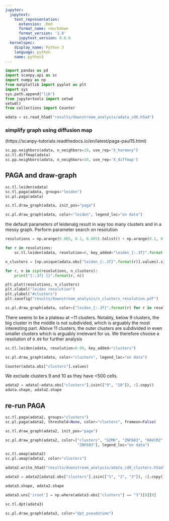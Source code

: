 ```yaml
---
jupyter:
  jupytext:
    text_representation:
      extension: .Rmd
      format_name: rmarkdown
      format_version: '1.0'
      jupytext_version: 0.8.6
  kernelspec:
    display_name: Python 3
    language: python
    name: python3
---
```


```python
import pandas as pd
import scanpy.api as sc
import numpy as np
from matplotlib import pyplot as plt
import sys
sys.path.append("lib")
from jupytertools import setwd
setwd()
from collections import Counter
```

```python
adata = sc.read_h5ad("results/downstream_analysis/adata_cd8.h5ad")
```

### simplify graph using diffusion map 
(https://scanpy-tutorials.readthedocs.io/en/latest/paga-paul15.html)

```python
sc.pp.neighbors(adata, n_neighbors=10, use_rep="X_harmony")
sc.tl.diffmap(adata)
sc.pp.neighbors(adata, n_neighbors=10, use_rep='X_diffmap')
```

## PAGA and draw-graph

```python
sc.tl.leiden(adata)
sc.tl.paga(adata, groups="leiden")
sc.pl.paga(adata)
```

```python
sc.tl.draw_graph(adata, init_pos="paga")
```

```python
sc.pl.draw_graph(adata, color="leiden", legend_loc="on data")
```

the default parameters of leidenalg result in way too many clusters and in a messy graph. 
Perform parameter search on resolution

```python
resolutions = np.arange(0.005, 0.1, 0.005).tolist() + np.arange(0.1, 0.5, 0.05).tolist()
```

```python
for r in resolutions:
    sc.tl.leiden(adata, resolution=r, key_added="leiden_{:.3f}".format(r))
```

```python
n_clusters = [np.unique(adata.obs["leiden_{:.3f}".format(r)].values).size for r in resolutions]    
```

```python
for r, n in zip(resolutions, n_clusters):
    print("{:.3f} {}".format(r, n))
```

```python
plt.plot(resolutions, n_clusters)
plt.xlabel("leiden resolution")
plt.ylabel("#clusters")
plt.savefig("results/downstream_analysis/n_clusters_resolution.pdf")
```

```python
sc.pl.draw_graph(adata, color=["leiden_{:.3f}".format(r) for r in resolutions if r <=0.3], legend_loc="on data", frameon=False)
```

There seems to be a plateau at ~11 clusters. Notably, below 9 clusters, the big cluster in the middle is not subdivided, which is arguably the most interesting part. Above 11 clusters, the outer clusters are subdivided in even smaller clusters which is arguably irrelevant for us. 
We therefore choose a resolution of `0.09` for further analysis

```python
sc.tl.leiden(adata, resolution=0.09, key_added="clusters")
```

```python
sc.pl.draw_graph(adata, color="clusters", legend_loc="on data")
```

```python
Counter(adata.obs["clusters"].values)
```

We exclude clusters 9 and 10 as they have <500 cells. 

```python
adata2 = adata[~adata.obs["clusters"].isin(["9", "10"]), :].copy()
adata.shape, adata2.shape
```

## re-run PAGA

```python
sc.tl.paga(adata2, groups="clusters")
sc.pl.paga(adata2, threshold=None, color="clusters", frameon=False)
```

```python
sc.tl.draw_graph(adata2, init_pos="paga")
```

```python
sc.pl.draw_graph(adata2, color=["clusters", "GZMK", "ZNF683", "HAVCR2",
                                "ZNF683"], legend_loc="on data")
```

```python
sc.tl.umap(adata2)
sc.pl.umap(adata2, color="clusters")
```

```python
adata2.write_h5ad("results/downstream_analysis/adata_cd8_clusters.h5ad", compression="lzf")
```

```python
adata3 = adata2[adata2.obs["clusters"].isin(["1", "2", "3"]), :].copy()
```

```python
adata3.shape, adata2.shape
```

```python
adata3.uns['iroot'] = np.where(adata3.obs["clusters"] == "3")[0][0]
```

```python
sc.tl.dpt(adata3)
```

```python
sc.pl.draw_graph(adata3, color="dpt_pseudotime")
```

```python

```

```python

```
